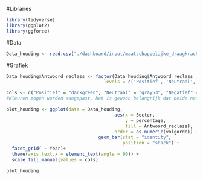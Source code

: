 #Libraries
```r
library(tidyverse)
library(ggplot2)
library(ggforce)
```

#Data
```r
Data_houding <- read.csv("./dashboard/input/maatschappelijke_draagkracht/F14_1_data.csv")
```

#Grafiek
```r
Data_houding$Antwoord_reclass <- factor(Data_houding$Antwoord_reclass , 
                                    levels = c('Positief', 'Neutraal', 'Negatief', 'Neutraal '))

cols <- c("Positief" = "darkgreen", "Neutraal" = "gray53", "Negatief" = "darkred", "Neutraal" = "gray53")
#Kleuren mogen worden aangepast, het is gewoon belangrijk dat beide neutraal factors dezelfde kleur hebben

plot_houding <- ggplot(data = Data_houding,
                                        aes(x = Sector,
                                            y = percentage,
                                            fill = Antwoord_reclass),
                                        order = as.numeric(volgorde)) +
                                  geom_bar(stat = "identity", 
                                           position = "stack") +
  facet_grid( ~ Year)+
  theme(axis.text.x = element_text(angle = 90)) +
  scale_fill_manual(values = cols)

plot_houding
```
